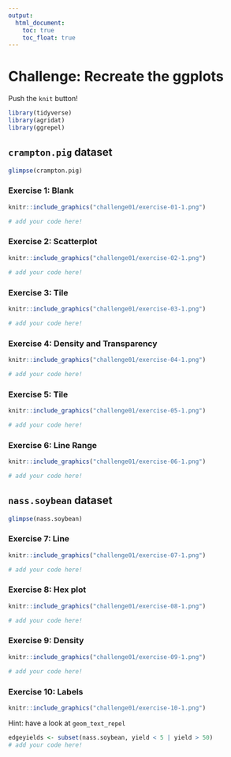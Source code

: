 ```yaml
---
output:
  html_document:
    toc: true
    toc_float: true
---
```


# Challenge: Recreate the ggplots

Push the `knit` button!

```r
library(tidyverse)
library(agridat)
library(ggrepel)
```

## `crampton.pig` dataset

```r
glimpse(crampton.pig)
```


### Exercise 1: Blank 

```r
knitr::include_graphics("challenge01/exercise-01-1.png")
```

```r
# add your code here!
```

### Exercise 2: Scatterplot

```r
knitr::include_graphics("challenge01/exercise-02-1.png")
```

```r
# add your code here!
```

### Exercise 3: Tile

```r
knitr::include_graphics("challenge01/exercise-03-1.png")
```

```r
# add your code here!
```

### Exercise 4: Density and Transparency

```r
knitr::include_graphics("challenge01/exercise-04-1.png")
```

```r
# add your code here!
```

### Exercise 5: Tile

```r
knitr::include_graphics("challenge01/exercise-05-1.png")
```

```r
# add your code here!
```

### Exercise 6: Line Range

```r
knitr::include_graphics("challenge01/exercise-06-1.png")
```

```r
# add your code here!
```

## `nass.soybean` dataset

```r
glimpse(nass.soybean)
```


### Exercise 7: Line

```r
knitr::include_graphics("challenge01/exercise-07-1.png")
```

```r
# add your code here!
```

### Exercise 8: Hex plot

```r
knitr::include_graphics("challenge01/exercise-08-1.png")
```

```r
# add your code here!
```

### Exercise 9: Density

```r
knitr::include_graphics("challenge01/exercise-09-1.png")
```

```r
# add your code here!
```

### Exercise 10: Labels

```r
knitr::include_graphics("challenge01/exercise-10-1.png")
```

Hint: have a look at `geom_text_repel`

```r
edgeyields <- subset(nass.soybean, yield < 5 | yield > 50)
# add your code here!
```
